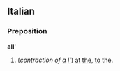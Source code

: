 ==Italian==
===Preposition===
'''all''''

# (''contraction of [[a#Italian|a]] [[l'#Italian|l']]'') [[at]] [[the]], [[to]] the.